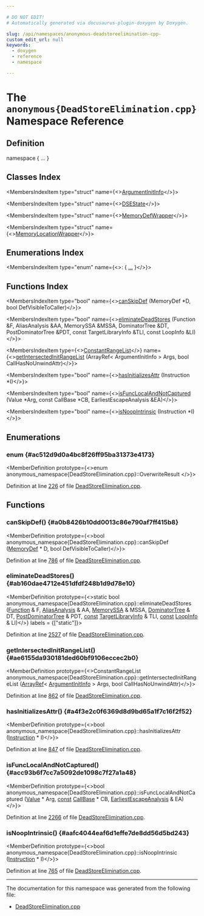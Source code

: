 ```yaml
---

# DO NOT EDIT!
# Automatically generated via docusaurus-plugin-doxygen by Doxygen.

slug: /api/namespaces/anonymous-deadstoreelimination-cpp-
custom_edit_url: null
keywords:
  - doxygen
  - reference
  - namespace

---
```





# The `anonymous{DeadStoreElimination.cpp}` Namespace Reference

<DoxygenPage pluginConfig={pluginConfig}>



## Definition

<CodeBlock>namespace &#123; ... &#125;</CodeBlock>

## Classes Index

<MembersIndex>

<MembersIndexItem
  type="struct"
  name={<><a href="/docs/api/structs/anonymous-namespace-deadstoreelimination-cpp-/argumentinitinfo">ArgumentInitInfo</a></>}>
</MembersIndexItem>

<MembersIndexItem
  type="struct"
  name={<><a href="/docs/api/structs/anonymous-namespace-deadstoreelimination-cpp-/dsestate">DSEState</a></>}>
</MembersIndexItem>

<MembersIndexItem
  type="struct"
  name={<><a href="/docs/api/structs/anonymous-namespace-deadstoreelimination-cpp-/memorydefwrapper">MemoryDefWrapper</a></>}>
</MembersIndexItem>

<MembersIndexItem
  type="struct"
  name={<><a href="/docs/api/structs/anonymous-namespace-deadstoreelimination-cpp-/memorylocationwrapper">MemoryLocationWrapper</a></>}>
</MembersIndexItem>

</MembersIndex>

## Enumerations Index

<MembersIndex>

<MembersIndexItem
  type="enum"
  name={<>:  &#123; <a href="#ac512d9d0a4bc8f26ff95ba31373e4173">...</a> &#125;</>}>
</MembersIndexItem>

</MembersIndex>

## Functions Index

<MembersIndex>

<MembersIndexItem
  type="bool"
  name={<><a href="#a0b8426b10dd0013c86e790af7ff415b8">canSkipDef</a> (MemoryDef &#42;D, bool DefVisibleToCaller)</>}>
</MembersIndexItem>

<MembersIndexItem
  type="bool"
  name={<><a href="#ab160dae4712e451dfdf248b1d9d78e10">eliminateDeadStores</a> (Function &amp;F, AliasAnalysis &amp;AA, MemorySSA &amp;MSSA, DominatorTree &amp;DT, PostDominatorTree &amp;PDT, const TargetLibraryInfo &amp;TLI, const LoopInfo &amp;LI)</>}>
</MembersIndexItem>

<MembersIndexItem
  type={<><a href="/docs/api/classes/llvm/constantrangelist">ConstantRangeList</a></>}
  name={<><a href="#ae6155da930181ded60bf9106eccec2b0">getIntersectedInitRangeList</a> (ArrayRef&lt; ArgumentInitInfo &gt; Args, bool CallHasNoUnwindAttr)</>}>
</MembersIndexItem>

<MembersIndexItem
  type="bool"
  name={<><a href="#a4f3e2c0f6369d8d9bd65a1f7c16f2f52">hasInitializesAttr</a> (Instruction &#42;I)</>}>
</MembersIndexItem>

<MembersIndexItem
  type="bool"
  name={<><a href="#acc93b6f7cc7a5092de1098c7f27a1a48">isFuncLocalAndNotCaptured</a> (Value &#42;Arg, const CallBase &#42;CB, EarliestEscapeAnalysis &amp;EA)</>}>
</MembersIndexItem>

<MembersIndexItem
  type="bool"
  name={<><a href="#aafc4044eaf6d1effe7de8dd56d5bd243">isNoopIntrinsic</a> (Instruction &#42;I)</>}>
</MembersIndexItem>

</MembersIndex>


<SectionDefinition>

## Enumerations

### enum  {#ac512d9d0a4bc8f26ff95ba31373e4173}

<MemberDefinition
  prototype={<>enum anonymous_namespace&#123;DeadStoreElimination.cpp&#125;::OverwriteResult </>}>

<EnumerationList title="Enumeration values">

<Link id="ac512d9d0a4bc8f26ff95ba31373e4173ab1fcfb2b7edd9905c45fa74b9792ba42" />
<EnumerationListItem name="OW_Begin">

</EnumerationListItem>

<Link id="ac512d9d0a4bc8f26ff95ba31373e4173a2d4a746f8b3f9492889f9232063d86f8" />
<EnumerationListItem name="OW_Complete">

</EnumerationListItem>

<Link id="ac512d9d0a4bc8f26ff95ba31373e4173ace7a3db70c406d3dcd4862c2cbbe35c0" />
<EnumerationListItem name="OW_End">

</EnumerationListItem>

<Link id="ac512d9d0a4bc8f26ff95ba31373e4173ab92940d0612a997d924e7f87aa969cdb" />
<EnumerationListItem name="OW_PartialEarlierWithFullLater">

</EnumerationListItem>

<Link id="ac512d9d0a4bc8f26ff95ba31373e4173aca58bbedad54ea965c6413e5ba085138" />
<EnumerationListItem name="OW_MaybePartial">

</EnumerationListItem>

<Link id="ac512d9d0a4bc8f26ff95ba31373e4173a24895aa26eff0c4648c9a58c9b8c8f9c" />
<EnumerationListItem name="OW_None">

</EnumerationListItem>

<Link id="ac512d9d0a4bc8f26ff95ba31373e4173acebc97682d8036254b6ee04910656525" />
<EnumerationListItem name="OW_Unknown">

</EnumerationListItem>

</EnumerationList>

Definition at line <a href="/docs/api/files/lib/lib/transforms/lib/transforms/scalar/deadstoreelimination-cpp/#l00226">226</a> of file <a href="/docs/api/files/lib/lib/transforms/lib/transforms/scalar/deadstoreelimination-cpp">DeadStoreElimination.cpp</a>.
</MemberDefinition>

</SectionDefinition>

<SectionDefinition>

## Functions

### canSkipDef() {#a0b8426b10dd0013c86e790af7ff415b8}

<MemberDefinition
  prototype={<>bool anonymous&#95;namespace&#123;DeadStoreElimination.cpp&#125;::canSkipDef (<a href="/docs/api/classes/llvm/memorydef">MemoryDef</a> &#42; D, bool DefVisibleToCaller)</>}>

Definition at line <a href="/docs/api/files/lib/lib/transforms/lib/transforms/scalar/deadstoreelimination-cpp/#l00786">786</a> of file <a href="/docs/api/files/lib/lib/transforms/lib/transforms/scalar/deadstoreelimination-cpp">DeadStoreElimination.cpp</a>.
</MemberDefinition>

### eliminateDeadStores() {#ab160dae4712e451dfdf248b1d9d78e10}

<MemberDefinition
  prototype={<>static bool anonymous&#95;namespace&#123;DeadStoreElimination.cpp&#125;::eliminateDeadStores (<a href="/docs/api/classes/llvm/function">Function</a> &amp; F, <a href="/docs/api/namespaces/llvm/#ae457f1cf451ed893666c4a384e58f8e5">AliasAnalysis</a> &amp; AA, <a href="/docs/api/classes/llvm/memoryssa">MemorySSA</a> &amp; MSSA, <a href="/docs/api/classes/llvm/dominatortree">DominatorTree</a> &amp; DT, <a href="/docs/api/classes/llvm/postdominatortree">PostDominatorTree</a> &amp; PDT, <a href="/docs/api/files/lib/lib/target/lib/target/aarch64/aarch64promoteconstant-cpp/#a90f8350fecae261c25be85d38b451bff">const</a> <a href="/docs/api/classes/llvm/targetlibraryinfo">TargetLibraryInfo</a> &amp; TLI, <a href="/docs/api/files/lib/lib/target/lib/target/aarch64/aarch64promoteconstant-cpp/#a90f8350fecae261c25be85d38b451bff">const</a> <a href="/docs/api/classes/llvm/loopinfo">LoopInfo</a> &amp; LI)</>}
  labels = {["static"]}>

Definition at line <a href="/docs/api/files/lib/lib/transforms/lib/transforms/scalar/deadstoreelimination-cpp/#l02527">2527</a> of file <a href="/docs/api/files/lib/lib/transforms/lib/transforms/scalar/deadstoreelimination-cpp">DeadStoreElimination.cpp</a>.
</MemberDefinition>

### getIntersectedInitRangeList() {#ae6155da930181ded60bf9106eccec2b0}

<MemberDefinition
  prototype={<>ConstantRangeList anonymous&#95;namespace&#123;DeadStoreElimination.cpp&#125;::getIntersectedInitRangeList (<a href="/docs/api/classes/llvm/arrayref">ArrayRef</a>&lt; <a href="/docs/api/structs/anonymous-namespace-deadstoreelimination-cpp-/argumentinitinfo">ArgumentInitInfo</a> &gt; Args, bool CallHasNoUnwindAttr)</>}>

Definition at line <a href="/docs/api/files/lib/lib/transforms/lib/transforms/scalar/deadstoreelimination-cpp/#l00862">862</a> of file <a href="/docs/api/files/lib/lib/transforms/lib/transforms/scalar/deadstoreelimination-cpp">DeadStoreElimination.cpp</a>.
</MemberDefinition>

### hasInitializesAttr() {#a4f3e2c0f6369d8d9bd65a1f7c16f2f52}

<MemberDefinition
  prototype={<>bool anonymous&#95;namespace&#123;DeadStoreElimination.cpp&#125;::hasInitializesAttr (<a href="/docs/api/classes/llvm/instruction">Instruction</a> &#42; I)</>}>

Definition at line <a href="/docs/api/files/lib/lib/transforms/lib/transforms/scalar/deadstoreelimination-cpp/#l00847">847</a> of file <a href="/docs/api/files/lib/lib/transforms/lib/transforms/scalar/deadstoreelimination-cpp">DeadStoreElimination.cpp</a>.
</MemberDefinition>

### isFuncLocalAndNotCaptured() {#acc93b6f7cc7a5092de1098c7f27a1a48}

<MemberDefinition
  prototype={<>bool anonymous&#95;namespace&#123;DeadStoreElimination.cpp&#125;::isFuncLocalAndNotCaptured (<a href="/docs/api/classes/llvm/value">Value</a> &#42; Arg, <a href="/docs/api/files/lib/lib/target/lib/target/aarch64/aarch64promoteconstant-cpp/#a90f8350fecae261c25be85d38b451bff">const</a> <a href="/docs/api/classes/llvm/callbase">CallBase</a> &#42; CB, <a href="/docs/api/classes/llvm/earliestescapeanalysis">EarliestEscapeAnalysis</a> &amp; EA)</>}>

Definition at line <a href="/docs/api/files/lib/lib/transforms/lib/transforms/scalar/deadstoreelimination-cpp/#l02266">2266</a> of file <a href="/docs/api/files/lib/lib/transforms/lib/transforms/scalar/deadstoreelimination-cpp">DeadStoreElimination.cpp</a>.
</MemberDefinition>

### isNoopIntrinsic() {#aafc4044eaf6d1effe7de8dd56d5bd243}

<MemberDefinition
  prototype={<>bool anonymous&#95;namespace&#123;DeadStoreElimination.cpp&#125;::isNoopIntrinsic (<a href="/docs/api/classes/llvm/instruction">Instruction</a> &#42; I)</>}>

Definition at line <a href="/docs/api/files/lib/lib/transforms/lib/transforms/scalar/deadstoreelimination-cpp/#l00765">765</a> of file <a href="/docs/api/files/lib/lib/transforms/lib/transforms/scalar/deadstoreelimination-cpp">DeadStoreElimination.cpp</a>.
</MemberDefinition>

</SectionDefinition>

<hr/>

The documentation for this namespace was generated from the following file:

<ul>
<li><a href="/docs/api/files/lib/lib/transforms/lib/transforms/scalar/deadstoreelimination-cpp">DeadStoreElimination.cpp</a></li>
</ul>

</DoxygenPage>
